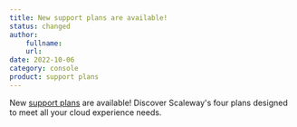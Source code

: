 ```yaml
---
title: New support plans are available!
status: changed
author:
    fullname:
    url:
date: 2022-10-06
category: console
product: support plans
---
```


New [support plans](/console/my-account/how-to/configure-support-plans) are available! Discover Scaleway's four plans designed to meet all your cloud experience needs.